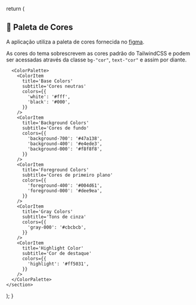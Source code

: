 
<Meta title='Tokens/Cores' />

  return (
    <section className='flex flex-col gap-2'>
      <h1>🌈 Paleta de Cores</h1>
      <div>
      <span className='text-body-600'>A aplicação utiliza a paleta de cores fornecida no <a href="">figma</a>.</span>
      <p className='text-body-400'>As cores do tema sobrescrevem as cores padrão do TailwindCSS e podem ser acessadas através da classe <code>bg-"cor"</code>, <code>text-"cor"</code> e assim por diante.</p>
      </div>
      <div className='w-full h-1 bg-black/20'/>

      <ColorPalette>
        <ColorItem
          title='Base Colors'
          subtitle='Cores neutras'
          colors={{
            'white': '#fff',
            'black': '#000',
          }}
        />
        <ColorItem
          title='Background Colors'
          subtitle='Cores de fundo'
          colors={{
            'background-700': '#47a138',
            'background-400': '#e4ede3',
            'background-000': '#f8f8f8',
          }}
        />
        <ColorItem
          title='Foreground Colors'
          subtitle='Cores de primeiro plano'
          colors={{
            'foreground-400': '#004d61',
            'foreground-000': '#dee9ea',
          }}
        />
        <ColorItem
          title='Gray Colors'
          subtitle='Tons de cinza'
          colors={{
            'gray-000': '#cbcbcb',
          }}
        />
        <ColorItem
          title='Highlight Color'
          subtitle='Cor de destaque'
          colors={{
            'highlight': '#ff5031',
          }}
        />
      </ColorPalette>
    </section>

);
}
